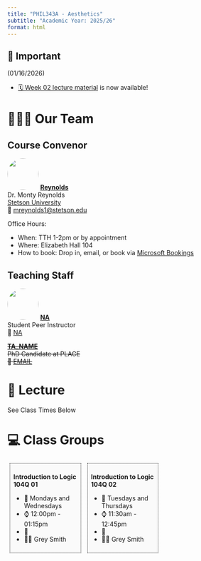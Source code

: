 ---
title: "PHIL343A - Aesthetics"
subtitle: "Academic Year: 2025/26"
format: html
---

::: {.callout-important collapse=false}
## 📢 Important

(01/16/2026)

- [🗓️ Week 02 lecture material](/2025-aesthetics/weeks/week02/page.qmd) is now available!

:::


# 🧑🏻‍🏫 Our Team

::: {.panel-tabset}
## Course Convenor


![](/figures/people/professor_octopus.png){fig-align="left" fig-alt="Photo of Dr. Reynolds" style="object-fit: cover;width:5em;height:5em;border-radius: 50%;"}
**[Reynolds](#)** <br/>
 Dr. Monty Reynolds<br/>
[Stetson University](#)</a><br/>
📧 [mreynolds1@stetson.edu](mailto:)

Office Hours:

- When: TTH 1-2pm or by appointment
- Where: Elizabeth Hall 104
- How to book: Drop in, email, or book via [Microsoft Bookings](https://outlook.office.com/bookwithme/user/59570715559b43fdabc651a89a3ed839@stetson.edu?anonymous&ismsaljsauthenabled&ep=plink)

## Teaching Staff

![](/figures/people/ta_octopunian.png){fig-align="left" fig-alt="NA" style="object-fit: cover;width:5em;height:5em;border-radius: 50%;"}
**[NA](#)** <br/>
Student Peer Instructor<br>
📧 [NA](mailto:)

~~[](/figures/people/ta_octopunian2.png){fig-align="left" fig-alt="Photo of TA_NAME" style="object-fit: cover;width:5em;height:5em;border-radius: 50%;"}~~
~~**[TA_NAME](#)** <br/>~~
~~PhD Candidate at PLACE <br>~~
~~📧 [EMAIL](mailto:)~~


:::

# 📍 Lecture

See Class Times Below

# 💻 Class Groups

::: {style="display:inline-block;width: 28.5%;border-style: dotted;border-width: 1px;border-color: &quot;#fefefe&quot;; margin:1%;padding:1.5%;background-color:#fafafa"}
**Introduction to Logic 104Q 01**

- 📆 Mondays and Wednesdays
- ⌚ 12:00pm - 01:15pm
- 📍
- 🧑‍🏫 Grey Smith
:::

::: {style="display:inline-block;width: 28.5%;border-style: dotted;border-width: 1px;border-color: &quot;#fefefe&quot;; margin:1%;padding:1.5%;background-color:#fafafa"}
**Introduction to Logic 104Q 02**


- 📆 Tuesdays and Thursdays
- ⌚ 11:30am - 12:45pm
- 📍
- 🧑‍🏫 Grey Smith

:::
